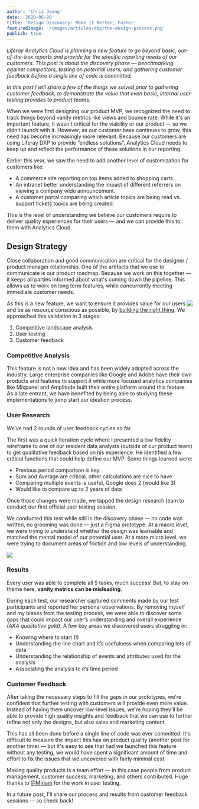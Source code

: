 ```yaml
---
author: 'Chris Jeong'
date: '2020-06-20'
title: 'Design Discovery: Make it Better, Faster'
featuredImage: '/images/articles/dbp/the-design-process.png'
publish: true
---
```


_Liferay Analytics Cloud is planning a new feature to go beyond basic, out-of-the-box reports and provide for the specific reporting needs of our customers. This post is about the discovery phase — benchmarking against competitors, testing on potential users, and gathering customer feedback before a single line of code is committed._

_In this post I will share a few of the things we solved prior to gathering customer feedback, to demonstrate the value that even basic, internal user-testing provides to product teams._

When we were first designing our product MVP, we recognized the need to track things beyond vanity metrics like views and bounce rate. While it's an important feature, it wasn't critical for the viability or our product — so we didn't launch with it. However, as our customer base continues to grow, this need has become increasingly more relevant. Because our customers are using Liferay DXP to provide “endless solutions”, Analytics Cloud needs to keep up and reflect the performance of these solutions in our reporting. 

Earlier this year, we saw the need to add another level of customization for customers like:

-   A commerce site reporting on top items added to shopping carts.
-   An intranet better understanding the impact of different referrers on viewing a company wide announcement.
-   A customer portal comparing which article topics are being read vs. support tickets topics are being created.

This is the level of understanding we believe our customers require to deliver quality experiences for their users — and we can provide this to them with Analytics Cloud.

## Design Strategy

Close collaboration and good communication are critical for the designer / product manager relationship. One of the artifacts that we use to communicate is our product roadmap. Because we work on this together — it keeps all parties informed about what's coming down the pipeline. This allows us to work on long term features, while concurrently meeting immediate customer needs. 

<Image
	expandable
	margin="0 0 0 2rem"
	src="/images/articles/design-discovery/this-is-the-way.jpg"
	caption="Our roadmap."
	size="small"
	align="right"
	rounded
	dropShadow
/>

As this is a new feature, we want to ensure it provides value for our users and be as resource conscious as possible, by [building the right thing](http://radar.oreilly.com/2014/02/building-the-right-thing-vs-building-the-thing-right.html). We approached this validation in 3 stages:

1. Competitive landscape analysis
1. User testing
1. Customer feedback

### Competitive Analysis

This feature is not a new idea and has been widely adopted across the industry. Large enterprise companies like Google and Adobe have their own products and features to support it while more focused analytics companies like Mixpanel and Amplitude built their entire platform around this feature. As a late entrant, we have benefited by being able to studying these implementations to jump start our ideation process.

### User Research

We’ve had 2 rounds of user feedback cycles so far.

The first was a quick iteration cycle where I presented a low fidelity wireframe to one of our resident data analysts (outside of our product team) to get qualitative feedback based on his experience. He identified a few critical functions that could help define our MVP. Some things learned were:

-   Previous period comparison is key
-   Sum and Average are critical, other calculations are nice to have
-   Comparing multiple events is useful, Google does 2 (would like 3)
-   Would like to compare up to 2 years of data

Once those changes were made, we tapped the design research team to conduct our first official user testing session. 

We conducted this test while still in the discovery phase — no code was written, no grooming was done — just a Figma prototype. At a macro level, we were trying to understand whether the design was learnable and matched the mental model of our potential user. At a more micro level, we were trying to document areas of friction and low levels of understanding.

<Image
	margin="4rem 0"
	src="/images/articles/design-discovery/researcher.jpg"
	caption="A dramatization of Miriam looking for usability problems in my prototype."
	size="Large"
	rounded
	dropShadow
/>

### Results

Every user was able to complete all 5 tasks, much success! But, to stay on theme here, **vanity metrics can be misleading**.

During each test, our researcher captured comments made by our test participants and reported her personal observations. By removing myself and my biases from the testing process, we were able to discover some gaps that could impact our user’s understanding and overall experience _(AKA qualitative gold)_. A few key areas we discovered users struggling in:

-   Knowing where to start (!)
-   Understanding the line chart and it’s usefulness when comparing lots of data
-   Understanding the relationship of events and attributes used for the analysis
-   Associating the analysis to it’s time period

### Customer Feedback

After taking the necessary steps to fill the gaps in our prototypes, we're confident that further testing with customers will provide even more value. Instead of having them uncover low-level issues, we're hoping they'll be able to provide high quality insights and feedback that we can use to further refine not only the designs, but also sales and marketing content.

This has all been done before a single line of code was ever committed. It's difficult to measure the impact this has on product quality (another post for another time) — but it's easy to see that had we launched this feature without any testing, we would have spent a significant amount of time and effort to fix the issues that we uncovered with fairly minimal cost. 

Making quality products is a team effort — in this case people from product management, customer success, marketing, and others contributed. Huge thanks to [@Miriam](/team/manso-miriam) for the work in user testing. 

In a future post, I'll share our process and results from customer feedback sessions — so check back!